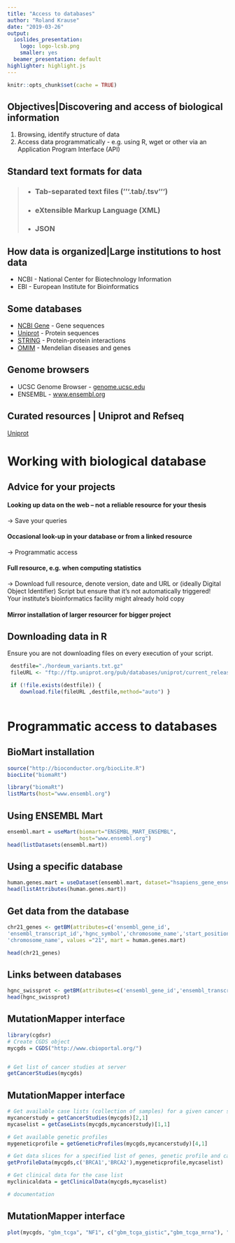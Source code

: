 ```yaml
---
title: "Access to databases"
author: "Roland Krause"
date: "2019-03-26"
output:
  ioslides_presentation:
    logo: logo-lcsb.png
    smaller: yes
  beamer_presentation: default
highlighter: highlight.js
---
```


```r
knitr::opts_chunk$set(cache = TRUE)

```

## Objectives|Discovering and access of biological information

1. Browsing, identify structure of data
2. Access data programmatically - e.g. using R, wget or other 
via an Application Program Interface (API)

## Standard text formats for data
> -  ### Tab-separated text files ('''.tab/.tsv''')
> -  ### eXtensible Markup Language (XML)
> -  ### JSON

## How data is organized|Large institutions to host data
- NCBI - National Center for Biotechnology Information
- EBI - European Institute for Bioinformatics

## Some databases
 * [NCBI Gene](http://www.ncbi.nlm.nih.gov/gene) - Gene sequences
 * [Uniprot](http://www.uniprot.org) - Protein sequences
 * [STRING](www.string-dg.org) - Protein-protein interactions
 * [OMIM](https://www.ncbi.nlm.nih.gov/omim/) - Mendelian diseases and genes   

## Genome browsers

- UCSC Genome Browser - [genome.ucsc.edu](genome.ucsc.edu)
- ENSEMBL - [www.ensembl.org](www.ensembl.org)


## Curated resources | Uniprot and Refseq

[Uniprot](http://www.uniprot.org)


# Working with biological database

## Advice for your projects

#### Looking up data on the web -- not a reliable resource for your thesis
 $\to$ Save your queries
 
#### Occasional look-up in your database or from a linked resource
 $\to$ Programmatic access

#### Full resource, e.g. when computing statistics
 $\to$ Download full resource, denote version, date and URL or (ideally Digital Object Identifier) 
 Script but ensure that it's not automatically triggered!  
 Your institute's bioinformatics facility might already hold copy

#### Mirror installation of larger resourcer for bigger project

## Downloading data in R 

Ensure you are not downloading files on every execution of your script.
```r
 destfile="./hordeum_variants.txt.gz" 
 fileURL <- "ftp://ftp.uniprot.org/pub/databases/uniprot/current_release/knowledgebase/variants/hordeum_vulgare_variation.txt.gz"

 if (!file.exists(destfile)) {
    download.file(fileURL ,destfile,method="auto") }
 

```


# Programmatic access to databases 

## BioMart installation

```r
source("http://bioconductor.org/biocLite.R")
biocLite("biomaRt")

```


```r
library("biomaRt")
listMarts(host="www.ensembl.org")
```


## Using ENSEMBL Mart

```r
ensembl.mart = useMart(biomart="ENSEMBL_MART_ENSEMBL", 
                       host="www.ensembl.org")
head(listDatasets(ensembl.mart))
```

## Using a specific database
```r
human.genes.mart = useDataset(ensembl.mart, dataset="hsapiens_gene_ensembl")
head(listAttributes(human.genes.mart))

```

## Get data from the database

```r
chr21_genes <- getBM(attributes=c('ensembl_gene_id',
'ensembl_transcript_id','hgnc_symbol','chromosome_name','start_position','end_position'), filters =
'chromosome_name', values ="21", mart = human.genes.mart)

head(chr21_genes)
```

## Links between databases


```r
hgnc_swissprot <- getBM(attributes=c('ensembl_gene_id','ensembl_transcript_id','hgnc_symbol','hgnc_id','uniprot_swissprot'),filters = 'ensembl_gene_id', values = 'ENSG00000139618', mart = human.genes.mart)
head(hgnc_swissprot)
```


## MutationMapper interface

```r
library(cgdsr)
# Create CGDS object
mycgds = CGDS("http://www.cbioportal.org/")


# Get list of cancer studies at server
getCancerStudies(mycgds)

```

## MutationMapper interface
```r

# Get available case lists (collection of samples) for a given cancer study
mycancerstudy = getCancerStudies(mycgds)[2,1]
mycaselist = getCaseLists(mycgds,mycancerstudy)[1,1]

# Get available genetic profiles
mygeneticprofile = getGeneticProfiles(mycgds,mycancerstudy)[4,1]

# Get data slices for a specified list of genes, genetic profile and case list
getProfileData(mycgds,c('BRCA1','BRCA2'),mygeneticprofile,mycaselist)

# Get clinical data for the case list
myclinicaldata = getClinicalData(mycgds,mycaselist)

# documentation

```

## MutationMapper interface

```r


plot(mycgds, "gbm_tcga", "NF1", c("gbm_tcga_gistic","gbm_tcga_mrna"), "gbm_tcga_all")
```



